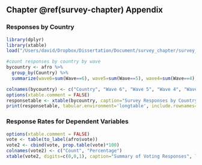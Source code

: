 ## Chapter \@ref(survey-chapter) Appendix {-}

### Responses by Country {-}

\singlespacing
```r
library(dplyr)
library(xtable)
load("/Users/david/Dropbox/Dissertation/Document/survey_chapter/survey_data/merged_afrobarometer.Rds") #built by afrobarometer_dataprep.R

#count responses by country by wave
bycountry <- afro %>%
  group_by(Country) %>%
  summarize(wave6=sum(Wave==6), wave5=sum(Wave==5), wave4=sum(Wave==4), wave3=sum(Wave==3))

colnames(bycountry) <- c("Country", "Wave 6", "Wave 5", "Wave 4", "Wave 3")
options(xtable.comment = FALSE)
responsetable <- xtable(bycountry, caption="Survey Responses by Country and Wave", label="tab:response")
print(responsetable, tabular.environment='longtable', include.rownames=F)
```
\doublespacing

### Response Rates for Dependent Variables {-}

```r
options(xtable.comment = FALSE)
vote <- table(to_label(afro$vote))
vote2 <- cbind(vote, prop.table(vote)*100)
colnames(vote2) <- c("Count", "Percentage")
xtable(vote2, digits=c(0,0,1), caption="Summary of Voting Responses", label="tab:vote")
```
